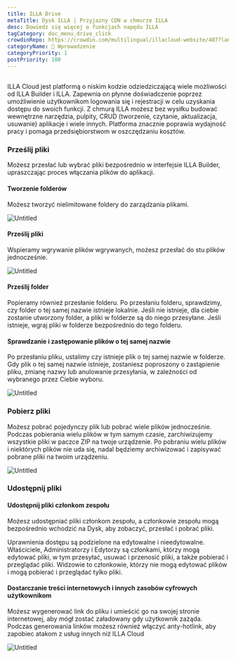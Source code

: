 ```yaml
---
title: ILLA Drive
metaTitle: Dysk ILLA | Przyjazny CDN w chmurze ILLA
desc: Dowiedz się więcej o funkcjach napędu ILLA
tagCategory: doc_menu_drive_click
crowdinRepo: https://crowdin.com/multilingual/illacloud-website/407?languages=pl&filter=basic&value=0
categoryName: 👋 Wprowadzenie
categoryPriority: 1
postPriority: 100
---
```


## <h2 hidden>Co to jest napęd ILLA</h2>

ILLA Cloud jest platformą o niskim kodzie odziedziczającą wiele możliwości od ILLA Builder i ILLA. Zapewnia on płynne doświadczenie poprzez umożliwienie użytkownikom logowania się i rejestracji w celu uzyskania dostępu do swoich funkcji. Z chmurą ILLA możesz bez wysiłku budować wewnętrzne narzędzia, pulpity, CRUD (tworzenie, czytanie, aktualizacja, usuwanie) aplikacje i wiele innych. Platforma znacznie poprawia wydajność pracy i pomaga przedsiębiorstwom w oszczędzaniu kosztów.

### Prześlij pliki

Możesz przesłać lub wybrać pliki bezpośrednio w interfejsie ILLA Builder, upraszczając proces włączania plików do aplikacji.

#### Tworzenie folderów

Możesz tworzyć nielimitowane foldery do zarządzania plikami. 

![Untitled](https://cdn.illacloud.com/official-website/img/docs/drive/Untitled.png)

#### Prześlij pliki

Wspieramy wgrywanie plików wgrywanych, możesz przesłać do stu plików jednocześnie.

![Untitled](https://cdn.illacloud.com/official-website/img/docs/drive/Untitled%20(1).png)

#### Prześlij folder

Popieramy również przesłanie folderu. Po przesłaniu folderu, sprawdzimy, czy folder o tej samej nazwie istnieje lokalnie. Jeśli nie istnieje, dla ciebie zostanie utworzony folder, a pliki w folderze są do niego przesyłane. Jeśli istnieje, wgraj pliki w folderze bezpośrednio do tego folderu.

#### Sprawdzanie i zastępowanie plików o tej samej nazwie

Po przesłaniu pliku, ustalimy czy istnieje plik o tej samej nazwie w folderze. Gdy plik o tej samej nazwie istnieje, zostaniesz poproszony o zastąpienie pliku, zmianę nazwy lub anulowanie przesyłania, w zależności od wybranego przez Ciebie wyboru. 

![Untitled](https://cdn.illacloud.com/official-website/img/docs/drive/Untitled%20(2).png)

### Pobierz pliki

Możesz pobrać pojedynczy plik lub pobrać wiele plików jednocześnie. Podczas pobierania wielu plików w tym samym czasie, zarchiwizujemy wszystkie pliki w paczce ZIP na twoje urządzenie. Po pobraniu wielu plików i niektórych plików nie uda się, nadal będziemy archiwizować i zapisywać pobrane pliki na twoim urządzeniu.

![Untitled](https://cdn.illacloud.com/official-website/img/docs/drive/Untitled%20(3).png)

### Udostępnij pliki

#### Udostępnij pliki członkom zespołu

Możesz udostępniać pliki członkom zespołu, a członkowie zespołu mogą bezpośrednio wchodzić na Dysk, aby zobaczyć, przesłać i pobrać pliki. 

Uprawnienia dostępu są podzielone na edytowalne i nieedytowalne. Właściciele, Administratorzy i Edytorzy są członkami, którzy mogą edytować pliki, w tym przesyłać, usuwać i przenosić pliki, a także pobierać i przeglądać pliki. 
Widzowie to członkowie, którzy nie mogą edytować plików i mogą pobierać i przeglądać tylko pliki. 

#### Dostarczanie treści internetowych i innych zasobów cyfrowych użytkownikom

Możesz wygenerować link do pliku i umieścić go na swojej stronie internetowej, aby mógł zostać załadowany gdy użytkownik zażąda. Podczas generowania linków możesz również włączyć anty-hotlink, aby zapobiec atakom z usług innych niż ILLA Cloud

![Untitled](https://cdn.illacloud.com/official-website/img/docs/drive/Untitled%20(4).png)
